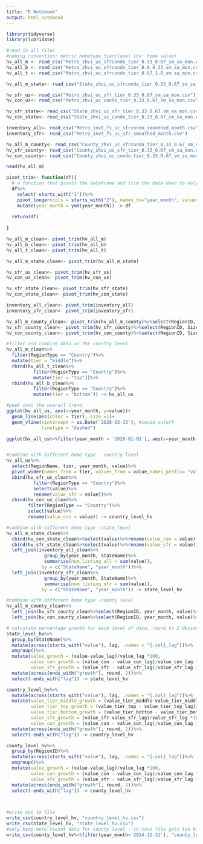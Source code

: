 ---
title: "R Notebook"
output: html_notebook
---

```{r,message=FALSE}
library(tidyverse)
library(lubridate)
```

```{r}
#read in all files 
#naming convention: metric_hometype_tier/level (hv: home value)
hv_all_m <- read_csv("Metro_zhvi_uc_sfrcondo_tier_0.33_0.67_sm_sa_mon.csv")
hv_all_b <- read_csv("Metro_zhvi_uc_sfrcondo_tier_0.0_0.33_sm_sa_mon.csv")
hv_all_t <- read_csv("Metro_zhvi_uc_sfrcondo_tier_0.67_1.0_sm_sa_mon.csv")

hv_all_m_state<- read_csv("State_zhvi_uc_sfrcondo_tier_0.33_0.67_sm_sa_mon.csv")

hv_sfr_us<- read_csv("Metro_zhvi_uc_sfr_tier_0.33_0.67_sm_sa_mon.csv")
hv_con_us<- read_csv("Metro_zhvi_uc_condo_tier_0.33_0.67_sm_sa_mon.csv")

hv_sfr_state<- read_csv("State_zhvi_uc_sfr_tier_0.33_0.67_sm_sa_mon.csv")
hv_con_state<- read_csv("State_zhvi_uc_condo_tier_0.33_0.67_sm_sa_mon.csv")

inventory_all<- read_csv("Metro_invt_fs_uc_sfrcondo_smoothed_month.csv")
inventory_sfr<- read_csv("Metro_invt_fs_uc_sfr_smoothed_month.csv")

hv_all_m_county<- read_csv("County_zhvi_uc_sfrcondo_tier_0.33_0.67_sm_sa_mon.csv")
hv_sfr_county<- read_csv("County_zhvi_uc_sfr_tier_0.33_0.67_sm_sa_mon.csv")
hv_con_county<- read_csv("County_zhvi_uc_condo_tier_0.33_0.67_sm_sa_mon.csv")

head(hv_all_m)
```

```{r}
pivot_trim<- function(df){
  # a function that pivots the dataframe and trim the data down to only keep data after 2000
  df%>%
    select(-starts_with("1"))%>%
    pivot_longer(cols = starts_with("2"), names_to="year_month", values_to="value")%>%
    mutate(year_month = ymd(year_month)) -> df
    
  return(df)
  
}

hv_all_m_clean<- pivot_trim(hv_all_m)
hv_all_b_clean<- pivot_trim(hv_all_b)
hv_all_t_clean<- pivot_trim(hv_all_t)

hv_all_m_state_clean<- pivot_trim(hv_all_m_state)

hv_sfr_us_clean<- pivot_trim(hv_sfr_us)
hv_con_us_clean<- pivot_trim(hv_con_us)

hv_sfr_state_clean<- pivot_trim(hv_sfr_state)
hv_con_state_clean<- pivot_trim(hv_con_state)

inventory_all_clean<- pivot_trim(inventory_all)
inventory_sfr_clean<- pivot_trim(inventory_sfr)

hv_all_m_county_clean<- pivot_trim(hv_all_m_county)%>%select(RegionID, SizeRank,RegionName, StateName, year_month, value)
hv_sfr_county_clean<- pivot_trim(hv_sfr_county)%>%select(RegionID, SizeRank, RegionName, StateName, year_month, value)
hv_con_county_clean<- pivot_trim(hv_con_county)%>%select(RegionID, SizeRank, RegionName, StateName, year_month, value)

```


```{r}
#filter and combine data on the country level
hv_all_m_clean%>%
  filter(RegionType == "Country")%>%
  mutate(tier = "middle")%>%
  rbind(hv_all_t_clean%>%
          filter(RegionType == "Country")%>%
          mutate(tier = "top"))%>%
  rbind(hv_all_b_clean%>%
          filter(RegionType == "Country")%>%
          mutate(tier = "bottom")) -> hv_all_us

#peek into the overall trend
ggplot(hv_all_us, aes(x=year_month, y=value))+ 
  geom_line(aes(color = tier), size =1)+
  geom_vline(xintercept = as.Date('2020-03-15'), #covid cutoff
             linetype = "dashed")

ggplot(hv_all_us%>%filter(year_month > '2020-01-01'), aes(x=year_month, y=value))+geom_line(aes(color = tier), size =1) 



```


```{r}
#combine with different home type - country level 
hv_all_us%>%
  select(RegionName, tier, year_month, value)%>%
  pivot_wider(names_from = tier, values_from = value,names_prefix= "value_tier_")%>%
  cbind(hv_sfr_us_clean%>%
          filter(RegionType == "Country")%>%
          select(value)%>%
          rename(value_sfr = value))%>%
  cbind(hv_con_us_clean%>%
        filter(RegionType == "Country")%>%
        select(value)%>%
        rename(value_con = value)) -> country_level_hv

#combine with different home type -state_level
hv_all_m_state_clean%>%
  cbind(hv_con_state_clean%>%select(value)%>%rename(value_con = value))%>%
  cbind(hv_sfr_state_clean%>%select(value)%>%rename(value_sfr = value))%>%
  left_join(inventory_all_clean%>%
              group_by(year_month, StateName)%>%
              summarise(num_listing_all = sum(value)),
             by = c("StateName", "year_month"))%>%
  left_join(inventory_sfr_clean%>%
              group_by(year_month, StateName)%>%
              summarise(num_listing_sfr = sum(value)),
             by = c("StateName", "year_month")) -> state_level_hv

#combine with different home type -county level
hv_all_m_county_clean%>%
  left_join(hv_sfr_county_clean%>%select(RegionID, year_month, value)%>%rename(value_con = value), by = c("RegionID", "year_month"))%>%
  left_join(hv_con_county_clean%>%select(RegionID, year_month, value)%>%rename(value_sfr = value), by = c("RegionID", "year_month")) -> county_level_hv


```

```{r}

# calculate percentage growth for each level of data, round to 2 decimals
state_level_hv%>%
  group_by(StateName)%>%
  mutate(across(starts_with("value"), lag, .names = "{.col}_lag"))%>%
  ungroup()%>%
  mutate(value_growth = (value-value_lag)/value_lag *100,
         value_con_growth = (value_con - value_con_lag)/value_con_lag *100,
         value_sfr_growth = (value_sfr - value_sfr_lag)/value_sfr_lag *100)%>%
  mutate(across(ends_with("growth"), round, 2))%>%
  select(-ends_with("lag")) -> state_level_hv

country_level_hv%>%
  mutate(across(starts_with("value"), lag, .names = "{.col}_lag"))%>%
  mutate(value_tier_middle_growth = (value_tier_middle-value_tier_middle_lag)/value_tier_middle_lag *100,
         value_tier_top_growth = (value_tier_top - value_tier_top_lag)/value_tier_top_lag *100,
         value_tier_bottom_growth = (value_tier_bottom - value_tier_bottom_lag)/value_tier_bottom_lag *100,
         value_sfr_growth = (value_sfr-value_sfr_lag)/value_sfr_lag *100,
         value_con_growth = (value_con - value_con_lag)/value_con_lag *100)%>%
  mutate(across(ends_with("growth"), round, 2))%>%
  select(-ends_with("lag")) -> country_level_hv

county_level_hv%>%
  group_by(RegionID)%>%
  mutate(across(starts_with("value"), lag, .names = "{.col}_lag"))%>%
  ungroup()%>%
  mutate(value_growth = (value-value_lag)/value_lag *100,
         value_con_growth = (value_con - value_con_lag)/value_con_lag *100,
         value_sfr_growth = (value_sfr - value_sfr_lag)/value_sfr_lag *100)%>%
  mutate(across(ends_with("growth"), round, 2))%>%
  select(-ends_with("lag")) -> county_level_hv

  
```

```{r}
#write out to file
write_csv(country_level_hv, "country_level_hv.csv")
write_csv(state_level_hv, "state_level_hv.csv")
#only keep more recent data for county level - in case file gets too big
write_csv(county_level_hv%>%filter(year_month>'2014-12-31'), "county_level_hv.csv")

```

